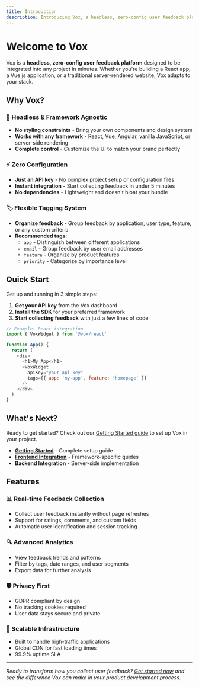 ```yaml
---
title: Introduction
description: Introducing Vox, a headless, zero-config user feedback platform.
---
```


# Welcome to Vox

Vox is a **headless, zero-config user feedback platform** designed to be integrated into any project in minutes. Whether you're building a React app, a Vue.js application, or a traditional server-rendered website, Vox adapts to your stack.

## Why Vox?

### 🎨 Headless & Framework Agnostic
- **No styling constraints** - Bring your own components and design system
- **Works with any framework** - React, Vue, Angular, vanilla JavaScript, or server-side rendering
- **Complete control** - Customize the UI to match your brand perfectly

### ⚡ Zero Configuration
- **Just an API key** - No complex project setup or configuration files
- **Instant integration** - Start collecting feedback in under 5 minutes
- **No dependencies** - Lightweight and doesn't bloat your bundle

### 🏷️ Flexible Tagging System
- **Organize feedback** - Group feedback by application, user type, feature, or any custom criteria
- **Recommended tags**:
  - `app` - Distinguish between different applications
  - `email` - Group feedback by user email addresses
  - `feature` - Organize by product features
  - `priority` - Categorize by importance level

## Quick Start

Get up and running in 3 simple steps:

1. **Get your API key** from the Vox dashboard
2. **Install the SDK** for your preferred framework
3. **Start collecting feedback** with just a few lines of code

```javascript
// Example: React integration
import { VoxWidget } from '@vox/react'

function App() {
  return (
    <div>
      <h1>My App</h1>
      <VoxWidget 
        apiKey="your-api-key"
        tags={{ app: 'my-app', feature: 'homepage' }}
      />
    </div>
  )
}
```

## What's Next?

Ready to get started? Check out our [Getting Started guide](/docs/getting-started) to set up Vox in your project.

- **[Getting Started](/docs/getting-started)** - Complete setup guide
- **[Frontend Integration](/docs/frontend)** - Framework-specific guides
- **Backend Integration** - Server-side implementation

## Features

### 📊 Real-time Feedback Collection
- Collect user feedback instantly without page refreshes
- Support for ratings, comments, and custom fields
- Automatic user identification and session tracking

### 🔍 Advanced Analytics
- View feedback trends and patterns
- Filter by tags, date ranges, and user segments
- Export data for further analysis

### 🛡️ Privacy First
- GDPR compliant by design
- No tracking cookies required
- User data stays secure and private

### 🚀 Scalable Infrastructure
- Built to handle high-traffic applications
- Global CDN for fast loading times
- 99.9% uptime SLA

---

*Ready to transform how you collect user feedback? [Get started now](/docs/getting-started) and see the difference Vox can make in your product development process.*